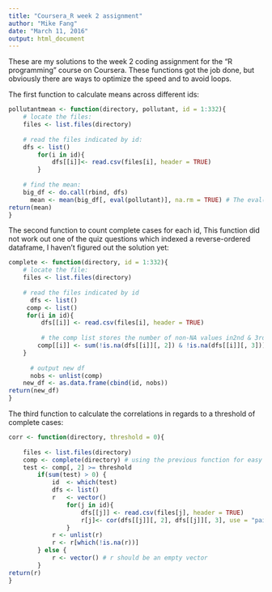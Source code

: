 ```yaml
---
title: "Coursera_R week 2 assignment"
author: "Mike Fang"
date: "March 11, 2016"
output: html_document
---
```


These are my solutions to the week 2 coding assignment for the "R programming" course on Coursera.
These functions got the job done, but obviously there are ways to optimize the speed and to avoid loops. 


The first function to calculate means across different ids:
```r
pollutantmean <- function(directory, pollutant, id = 1:332){
    # locate the files:
    files <- list.files(directory)
    
    # read the files indicated by id:
    dfs <- list()
        for(i in id){
            dfs[[i]]<- read.csv(files[i], header = TRUE)
        }
    
    # find the mean:
    big_df <- do.call(rbind, dfs)
      mean <- mean(big_df[, eval(pollutant)], na.rm = TRUE) # The eval() function does the trick for colmun indexing
return(mean)
}
```

The second function to count complete cases for each id, This function did not work out one of the quiz questions which indexed a reverse-ordered dataframe, I haven't figured out the solution yet:
```r
complete <- function(directory, id = 1:332){
    # locate the file:
    files <- list.files(directory)
    
    # read the files indicated by id
      dfs <- list()
     comp <- list()
     for(i in id){
         dfs[[i]] <- read.csv(files[i], header = TRUE)
    
         # the comp list stores the number of non-NA values in2nd & 3rd columns
        comp[[i]] <- sum(!is.na(dfs[[i]][, 2]) & !is.na(dfs[[i]][, 3]))
    }
   
      # output new df
      nobs <- unlist(comp)
    new_df <- as.data.frame(cbind(id, nobs))
return(new_df)
}
```

The third function to calculate the correlations in regards to a threshold of complete cases:
```r
corr <- function(directory, threshold = 0){
    
    files <- list.files(directory)
    comp <- complete(directory) # using the previous function for easy indexing
    test <- comp[, 2] >= threshold
        if(sum(test) > 0) {
            id  <- which(test)
            dfs <- list()
            r   <- vector()
                for(j in id){
                    dfs[[j]] <- read.csv(files[j], header = TRUE)
                    r[j]<- cor(dfs[[j]][, 2], dfs[[j]][, 3], use = "pairwise.complete.obs")
                }
            r <- unlist(r)
            r <- r[which(!is.na(r))]
        } else {
            r <- vector() # r should be an empty vector
        }
return(r)
}
```



